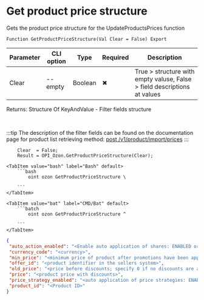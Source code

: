 ﻿---
sidebar_position: 8
description: Get product price structure and other functions to work with Ozon in the Open Integration Package, a free open-source integration library for 1C:Enterprise 8, OneScript and CLI
keywords: [1C, 1С, 1С:Enterprise, 1С:Enterprise 8.3, API, Integration, Services, Exchange, OneScript, CLI, Ozon]
---


# Get product price structure
 Gets the product price structure for the UpdateProductsPrices function



`Function GetProductPriceStructure(Val Clear = False) Export`

  | Parameter | CLI option | Type | Required | Description |
  |-|-|-|-|-|
  | Clear | --empty | Boolean | &#x2716; | True > structure with empty valuse, False > field descriptions at values |

  
  Returns:  Structure Of KeyAndValue - Filter fields structure

<br/>

:::tip
The description of the filter fields can be found on the documentation page for product list retrieving method: [post /v1/product/import/prices](https://docs.ozon.ru/api/seller/#operation/ProductAPI_ImportProductsPrices)
:::
<br/>


```bsl title="1C:Enterprise/OneScript code example"
    Clear  = False;
    Result = OPI_Ozon.GetProductPriceStructure(Clear);
```
 

 <Tabs>
  
    <TabItem value="bash" label="Bash" default>
        ```bash
            oint ozon GetProductPriceStructure \
             
        ```
    </TabItem>
  
    <TabItem value="bat" label="CMD/Bat" default>
        ```batch
            oint ozon GetProductPriceStructure ^
             
        ```
    </TabItem>
</Tabs>


```json title="Result"
{
 "auto_action_enabled": "<Enable auto application of shares: ENABLED or DISABLED>",
 "currency_code": "<currency>",
 "min_price": "<minimum price of product after promotions have been applied>",
 "offer_id": "<product identifier in the sellers system>",
 "old_price": "<price before discounts; specify 0 if no discounts are available>",
 "price": "<product price with discounts>",
 "price_strategy_enabled": "<auto application of price strategies: ENABLED or DISABLED>",
 "product_id": "<Product ID>"
}
```
